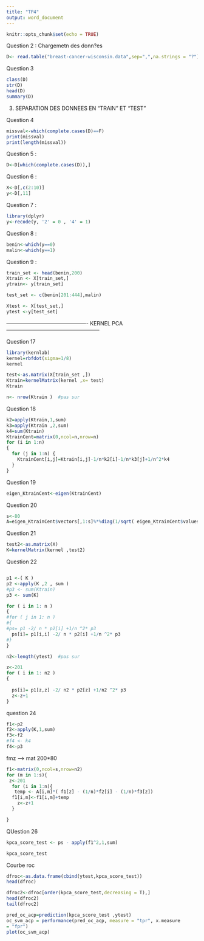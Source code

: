 ```yaml
---
title: "TP4"
output: word_document
---
```


```r
knitr::opts_chunk$set(echo = TRUE)
```

Question 2 : Chargemetn des donn?es
```r
D<- read.table("breast-cancer-wisconsin.data",sep=",",na.strings = "?")
```


Question 3

```r
class(D) 
str(D) 
head(D) 
summary(D)
```


3. SEPARATION DES DONNEES EN "TRAIN"  ET "TEST"

Question 4
```r
missval<-which(complete.cases(D)==F)
print(missval)
print(length(missval))
```


Question 5 : 

```r
D<-D[which(complete.cases(D)),]
```


Question 6 : 

```r
X<-D[,c(2:10)]
y<-D[,11]
```


Question 7 : 
```r
library(dplyr)
y<-recode(y, '2' = 0 , '4' = 1)
```


Question 8 : 
```r
benin<-which(y==0)
malin<-which(y==1)
```


Question 9 :
```r

train_set <- head(benin,200)
Xtrain <- X[train_set,]
ytrain<- y[train_set]

test_set <- c(benin[201:444],malin)

Xtest <- X[test_set,]
ytest <-y[test_set]

```



---------------------------------------------- KERNEL PCA -----------------------------------------------------

Question 17 

```r

library(kernlab)
kernel=rbfdot(sigma=1/8) 
kernel

```

```r
test<-as.matrix(X[train_set ,])
Ktrain=kernelMatrix(kernel ,x= test)
Ktrain
```

```r
n<- nrow(Ktrain )  #pas sur
```


Question 18 
```r

k2=apply(Ktrain,1,sum) 
k3=apply(Ktrain ,2,sum) 
k4=sum(Ktrain) 
KtrainCent=matrix(0,ncol=n,nrow=n) 
for (i in 1:n)
{
  for (j in 1:n) {
    KtrainCent[i,j]=Ktrain[i,j]-1/n*k2[i]-1/n*k3[j]+1/n^2*k4 
  }
}
```




Question 19 
```r
eigen_KtrainCent<-eigen(KtrainCent)
```




Question 20
```r
s<-80
A=eigen_KtrainCent$vectors[,1:s]%*%diag(1/sqrt( eigen_KtrainCent$values[1:s]))
```




Question 21
```r
test2<-as.matrix(X)
K=kernelMatrix(kernel ,test2)
```

Question 22
```r

```

```r
p1 <-( K )
p2 <-apply(K ,2 , sum )
#p3 <- sum(Ktrain)
p3 <- sum(K)
```

```r

for ( i in 1: n )
{
#for ( j in 1: n )
#{
#ps= p1 -2/ n * p2[i] +1/n ^2* p3
  ps[i]= p1[i,i] -2/ n * p2[i] +1/n ^2* p3
#}
}
```

```r

n2<-length(ytest)  #pas sur

z<-201
for ( i in 1: n2 )
{
  
  ps[i]= p1[z,z] -2/ n2 * p2[z] +1/n2 ^2* p3
  z<-z+1
}
```




question 24
```r
f1<-p2
f2<-apply(K,1,sum) 
f3<-f2
#f4 <- k4
f4<-p3
```

fmz --> mat 200*80 

```r

f1<-matrix(0,ncol=s,nrow=n2)
for (m in 1:s){
 z<-201
  for (i in 1:n){
   temp <- A[i,m]*( f1[z] - (1/n)*f2[i] - (1/n)*f3[z])
  f1[i,m]<-f1[i,m]+temp
    z<-z+1
  }

}

```


QUestion 26 

```r
kpca_score_test <- ps - apply(f1^2,1,sum)
```


```r
kpca_score_test
```

Courbe roc 

```r
dfroc<-as.data.frame(cbind(ytest,kpca_score_test))
head(dfroc)
```

```r
dfroc2<-dfroc[order(kpca_score_test,decreasing = T),]
head(dfroc2)
tail(dfroc2)
```

```r
pred_oc_acp=prediction(kpca_score_test ,ytest)
oc_svm_acp = performance(pred_oc_acp, measure = "tpr", x.measure
= "fpr")
plot(oc_svm_acp)

```

